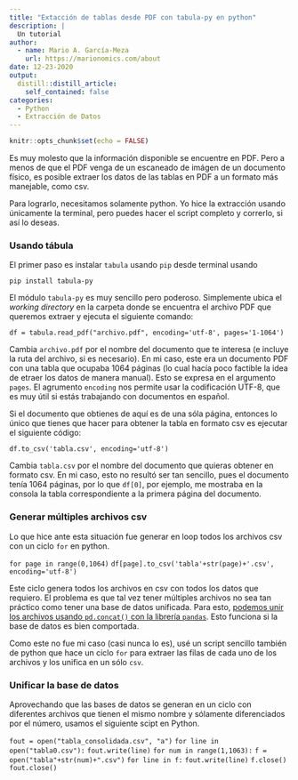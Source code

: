 ```yaml
---
title: "Extacción de tablas desde PDF con tabula-py en python"
description: |
  Un tutorial
author:
  - name: Mario A. García-Meza
    url: https://marionomics.com/about
date: 12-23-2020
output:
  distill::distill_article:
    self_contained: false
categories:
  - Python
  - Extracción de Datos
---
```



```r
knitr::opts_chunk$set(echo = FALSE)
```

Es muy molesto que la información disponible se encuentre en PDF. Pero a menos de que el PDF venga de un escaneado de imágen de un documento físico, es posible extraer los datos de las tablas en PDF a un formato más manejable, como csv.

Para lograrlo, necesitamos solamente python. Yo hice la extracción usando únicamente la terminal, pero puedes hacer el script completo y correrlo, si así lo deseas.

### Usando tábula

El primer paso es instalar `tabula` usando `pip` desde terminal usando

`pip install tabula-py`

El módulo `tabula-py` es muy sencillo pero poderoso. Simplemente ubica el _working directory_ en la carpeta donde se encuentra el archivo PDF que queremos extraer y ejecuta el siguiente comando:

`df = tabula.read_pdf("archivo.pdf", encoding='utf-8', pages='1-1064')`

Cambia `archivo.pdf` por el nombre del documento que te interesa (e incluye la ruta del archivo, si es necesario). En mi caso, este era un documento PDF con una tabla que ocupaba 1064 páginas (lo cual hacía poco factible la idea de etraer los datos de manera manual). Esto se expresa en el argumento `pages`. El agrumento `encoding` nos permite usar la codificación UTF-8, que es muy útil si estás trabajando con documentos en español.

Si el documento que obtienes de aquí es de una sóla página, entonces lo único que tienes que hacer para obtener la tabla en formato csv es ejecutar el siguiente código:
  
`df.to_csv('tabla.csv', encoding='utf-8')`

Cambia `tabla.csv` por el nombre del documento que quieras obtener en formato csv. En mi caso, esto no resultó ser tan sencillo, pues el documento tenía 1064 páginas, por lo que `df[0]`, por ejemplo, me mostraba en la consola la tabla correspondiente a la primera página del documento.

### Generar múltiples archivos csv

Lo que hice ante esta situación fue generar en loop todos los archivos csv con un ciclo `for` en python.

`for page in range(0,1064)`
` df[page].to_csv('tabla'+str(page)+'.csv', encoding='utf-8')`

Este ciclo genera todos los archivos en csv con todos los datos que requiero. El problema es que tal vez tener múltiples archivos no sea tan práctico como tener una base de datos unificada. Para esto, [podemos unir los archivos usando `pd.concat()` con la librería `pandas`](https://www.freecodecamp.org/news/how-to-combine-multiple-csv-files-with-8-lines-of-code-265183e0854/). Esto funciona si la base de datos es bien comportada.

Como este no fue mi caso (casi nunca lo es), usé un script sencillo también de python que hace un ciclo `for` para extraer las filas de cada uno de los archivos y los unifica en un sólo `csv`.

### Unificar la base de datos

Aprovechando que las bases de datos se generan en un ciclo con diferentes archivos que tienen el mismo nombre y sólamente diferenciados por el número, usamos el siguiente scipt en Python.

`fout = open("tabla_consolidada.csv", "a")`
`for line in open("tabla0.csv"):`
` fout.write(line)`
`for num in range(1,1063):`
` f = open("tabla"+str(num)+".csv")`
` for line in f:`
`  fout.write(line)`
	`f.close()`
`fout.close()`

